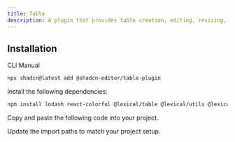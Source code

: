 ```yaml
---
title: Table
description: A plugin that provides table creation, editing, resizing, and markdown table support.
---
```


<ComponentPreview
  name="table-plugin-demo"
  className="[&_.preview>[data-orientation=vertical]]:sm:max-w-[70%]"
  description="A plugin that provides table creation, editing, resizing, and markdown table support."
/>

## Installation

<Tabs defaultValue="cli">

<TabsList>
  <TabsTrigger value="cli">CLI</TabsTrigger>
  <TabsTrigger value="manual">Manual</TabsTrigger>
</TabsList>

<TabsContent value="cli">

```bash
npx shadcn@latest add @shadcn-editor/table-plugin
```

</TabsContent>

<TabsContent value="manual">

<Steps>

<Step>Install the following dependencies:</Step>

```bash
npm install lodash react-colorful @lexical/table @lexical/utils @lexical/markdown
```

<Step>Copy and paste the following code into your project.</Step>

<ComponentSource name="table-plugin" />

<Step>Update the import paths to match your project setup.</Step>

</Steps>

</TabsContent>

</Tabs>

